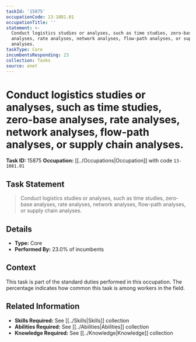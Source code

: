 ```yaml
---
taskId: '15875'
occupationCode: 13-1081.01
occupationTitle: ''
statement: >-
  Conduct logistics studies or analyses, such as time studies, zero-base
  analyses, rate analyses, network analyses, flow-path analyses, or supply chain
  analyses.
taskType: Core
incumbentsResponding: 23
collection: Tasks
source: onet
---
```

# Conduct logistics studies or analyses, such as time studies, zero-base analyses, rate analyses, network analyses, flow-path analyses, or supply chain analyses.

**Task ID:** 15875
**Occupation:** [[../Occupations|Occupation]] with code `13-1081.01`

## Task Statement

> Conduct logistics studies or analyses, such as time studies, zero-base analyses, rate analyses, network analyses, flow-path analyses, or supply chain analyses.

## Details

- **Type:** Core
- **Performed By:** 23.0% of incumbents

## Context

This task is part of the standard duties performed in this occupation. The percentage indicates how common this task is among workers in the field.

## Related Information

- **Skills Required:** See [[../Skills|Skills]] collection
- **Abilities Required:** See [[../Abilities|Abilities]] collection
- **Knowledge Required:** See [[../Knowledge|Knowledge]] collection

